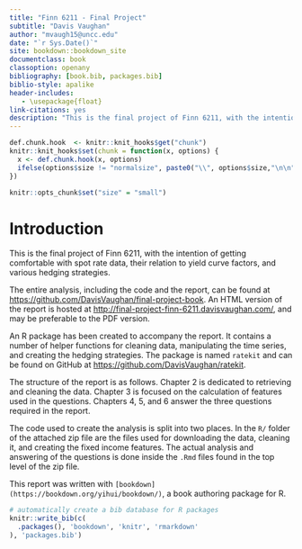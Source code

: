 ```yaml
--- 
title: "Finn 6211 - Final Project"
subtitle: "Davis Vaughan"
author: "mvaugh15@uncc.edu"
date: "`r Sys.Date()`"
site: bookdown::bookdown_site
documentclass: book
classoption: openany
bibliography: [book.bib, packages.bib]
biblio-style: apalike
header-includes:
   - \usepackage{float}
link-citations: yes
description: "This is the final project of Finn 6211, with the intention of getting comfortable with spot rate data, their relation to yield curve factors, and various hedging strategies."
---
```


```r
def.chunk.hook  <- knitr::knit_hooks$get("chunk")
knitr::knit_hooks$set(chunk = function(x, options) {
  x <- def.chunk.hook(x, options)
  ifelse(options$size != "normalsize", paste0("\\", options$size,"\n\n", x, "\n\n \\normalsize"), x)
})

knitr::opts_chunk$set("size" = "small")
```

# Introduction {#titlepage}

This is the final project of Finn 6211, with the intention of getting comfortable with spot rate data, their relation to yield curve factors, and various hedging strategies.

The entire analysis, including the code and the report, can be found at [https://github.com/DavisVaughan/final-project-book](https://github.com/DavisVaughan/final-project-book). An HTML version of the report is hosted at [http://final-project-finn-6211.davisvaughan.com/](http://final-project-finn-6211.davisvaughan.com/), and may be preferable to the PDF version.

An R package has been created to accompany the report. It contains a number of 
helper functions for cleaning data, manipulating the time series, and creating
the hedging strategies. The package is named `ratekit` and can be found on
GitHub at [https://github.com/DavisVaughan/ratekit](https://github.com/DavisVaughan/ratekit).

The structure of the report is as follows. Chapter 2 is dedicated to retrieving
and cleaning the data. Chapter 3 is focused on the calculation of features used
in the questions. Chapters 4, 5, and 6 answer the three questions required in
the report.

The code used to create the analysis is split into two places. In the `R/` folder
of the attached zip file are the files used for downloading the data, cleaning it, 
and creating the fixed income features. The actual analysis and answering of the 
questions is done inside the `.Rmd` files found in the top level of the zip file.

This report was written with `[bookdown](https://bookdown.org/yihui/bookdown/)`, a
book authoring package for R.

```r
# automatically create a bib database for R packages
knitr::write_bib(c(
  .packages(), 'bookdown', 'knitr', 'rmarkdown'
), 'packages.bib')
```
